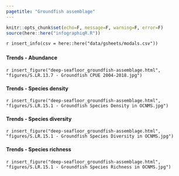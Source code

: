 ```yaml
---
pagetitle: "Groundfish assemblage"
---
```


```r
knitr::opts_chunk$set(echo=F, message=F, warning=F, error=F)
source(here::here("infographiqR.R"))
```

`r insert_info(csv = here::here("data/gsheets/modals.csv"))`


### {.tabset}

#### Trends - Abundance

`r insert_figure("deep-seafloor_groundfish-assemblage.html", "figures/S.LR.13.7 - Groundfish CPUE 2004-2018.jpg")`

#### Trends - Species density

`r insert_figure("deep-seafloor_groundfish-assemblage.html", "figures/S.LR.15.1 - Groundfish Species Density in OCNMS.jpg")`

#### Trends - Species diversity

`r insert_figure("deep-seafloor_groundfish-assemblage.html", "figures/S.LR.15.1 - Groundfish Species Diversity in OCNMS.jpg")`

#### Trends - Species richness

`r insert_figure("deep-seafloor_groundfish-assemblage.html", "figures/S.LR.15.1 - Groundfish Species Richness in OCNMS.jpg")`
